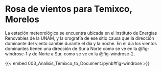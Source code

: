 # Rosa de vientos para Temixco, Morelos

La estación meteorológica se encuentra ubicada en el Instituto de Energías Renovables de la UNAM, y la orografía de ese sitio causa que la dirección dominante del viento cambie durante el día y la noche. En el día los vientos dominantes tienen una dirección de Sur a Norte como se ve en la @fig-windrose-1 y de Norte a Sur, como se ve en la @fig-windrose-2.


{{< embed 003_Analisis_Temixco_to_Document.ipynb#fig-windrose >}}
